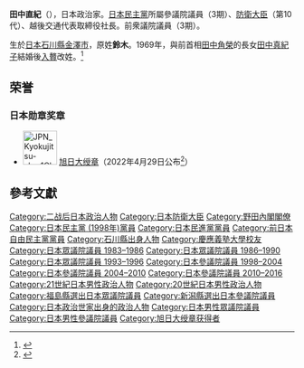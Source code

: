 {{Infobox Officeholder
| name  = 田中 直紀
| original_name = 鈴木 直紀
| native_name_lang = 
| image = Naoki Tanaka.jpg
| imagesize = 
| country = {{JPN}}
| office = {{JPN}}第10任[[防衛大臣|防衛大臣]]
| term_start = 2012年1月13日
| term_end = 2012年6月4日
| primeminister= [[野田佳彦|野田佳彦]]
| predecessor = {{link-ja|一川保夫|一川保夫}}
| successor = [[森本敏|森本敏]]
| office1 = {{JPN}}[[參議院_(日本)|參議院]]議員
| term_start1 = 1998年7月26日
| term_end1 = 2016年7月25日
|predecessor1 =
|successor1  = 
|constituency1= [[新潟縣選舉區|新潟縣選舉區]]
| office2 = {{JPN}}[[眾議院_(日本)|眾議院]]議員
| term_start2 = 1993年7月19日
| term_end2 = 1996年9月27日
|predecessor2 =
|successor2  = 選區廢除
|constituency2= {{link-ja|福島縣第3區 (中選舉區)|福島県第3区 (中選挙区)|福島縣第3區}}
| term_start3 = 1983年12月19日
| term_end3 = 1990年1月24日
|predecessor3 =
|successor3  = 
|constituency3= {{link-ja|福島縣第3區 (中選舉區)|福島県第3区 (中選挙区)|福島縣第3區}}
|birth_date = {{birth date|1940|6|19}}
|birth_place = {{JPN}}[[石川縣|石川縣]][[金澤市|金澤市]]
|native_place = 
|parents = {{link-ja|鈴木直人|鈴木直人 (政治家)}}（父）
|relatives = [[田中角榮|田中角榮]]（岳父）<br>{{link-ja|田中花|田中はな}}（岳母）
|spouse = [[田中真紀子|田中真紀子]]
|party = （[[自由民主党_(日本)|自由民主党]]→）<br />（[[無党籍|無党籍]]→）<br />（[[民主党_(1998年)|民主党]]→）<br />（[[民進党_(日本)|民進党]]→）<br />[[無党籍|無党籍]]
|alma_mater   = [[慶應義塾大学|慶應義塾大学]]法学部政治学科
|website      = 
}}
{{japanese|japanese=田中 直紀|kana=たなか なおき|romaji=Tanaka Naoki}}
'''田中直紀'''（{{bd|1940年|6月19日|||Tanaka, Naoki}}），日本政治家。[[日本民主黨|日本民主黨]]所屬參議院議員（3期）、[[防衛大臣|防衛大臣]]（第10代）、越後交通代表取締役社長。前衆議院議員（3期）。

生於[[日本|日本]][[石川縣|石川縣]][[金澤市|金澤市]]，原姓'''鈴木'''。1969年，與前首相[[田中角榮|田中角榮]]的長女[[田中真紀子|田中真紀子]]結婚後[[入贅|入贅]]改姓。<ref>{{Cite web |url=http://tw.nextmedia.com/applenews/article/art_id/33959465/IssueID/20120114 |title=田中角榮女婿 入日內閣 野田拉攏小澤 遭諷「又找門外漢」 |access-date=2012-01-14 |archive-url=https://web.archive.org/web/20120114200428/http://tw.nextmedia.com/applenews/article/art_id/33959465/IssueID/20120114 |archive-date=2012-01-14 |dead-url=yes }}</ref>

==荣誉==
===日本勋章奖章===
* [[File:JPN_Kyokujitsu-sho_1Class_BAR.svg|60px]] [[旭日大绶章|旭日大绶章]]（2022年4月29日公布<ref>{{ja}}{{cite web |url=https://www8.cao.go.jp/shokun/hatsurei/r04haru/meibo_jokun/kyokujitsu-daijusho.pdf |title=令和4年春の叙勲受章者名簿 旭日大綬章受章者 |publisher=[[内阁府|内阁府]] |date=2022-04-29 |accessdate=2022-05-05 |archive-date=2021-05-02 |archive-url=https://web.archive.org/web/20220502052314/https://www8.cao.go.jp/shokun/hatsurei/r04haru/meibo_jokun/kyokujitsu-daijusho.pdf |dead-url=no }}</ref>）

==參考文獻==
{{reflist}}

{{防衛大臣}}
{{野田內閣}}

{{DEFAULTSORT:Tanaka, Naoki}}
[[Category:二战后日本政治人物|Category:二战后日本政治人物]]
[[Category:日本防衛大臣|Category:日本防衛大臣]]
[[Category:野田內閣閣僚|Category:野田內閣閣僚]]
[[Category:日本民主黨_(1998年)黨員|Category:日本民主黨 (1998年)黨員]]
[[Category:日本民進黨黨員|Category:日本民進黨黨員]]
[[Category:前日本自由民主黨黨員|Category:前日本自由民主黨黨員]]
[[Category:石川縣出身人物|Category:石川縣出身人物]]
[[Category:慶應義塾大學校友|Category:慶應義塾大學校友]]
[[Category:日本眾議院議員_1983–1986|Category:日本眾議院議員 1983–1986]]
[[Category:日本眾議院議員_1986–1990|Category:日本眾議院議員 1986–1990]]
[[Category:日本眾議院議員_1993–1996|Category:日本眾議院議員 1993–1996]]
[[Category:日本參議院議員_1998–2004|Category:日本參議院議員 1998–2004]]
[[Category:日本參議院議員_2004–2010|Category:日本參議院議員 2004–2010]]
[[Category:日本參議院議員_2010–2016|Category:日本參議院議員 2010–2016]]
[[Category:21世紀日本男性政治人物|Category:21世紀日本男性政治人物]]
[[Category:20世紀日本男性政治人物|Category:20世紀日本男性政治人物]]
[[Category:福島縣選出日本眾議院議員|Category:福島縣選出日本眾議院議員]]
[[Category:新潟縣選出日本參議院議員|Category:新潟縣選出日本參議院議員]]
[[Category:日本政治世家出身的政治人物|Category:日本政治世家出身的政治人物]]
[[Category:日本男性眾議院議員|Category:日本男性眾議院議員]]
[[Category:日本男性參議院議員|Category:日本男性參議院議員]]
[[Category:旭日大绶章获得者|Category:旭日大绶章获得者]]